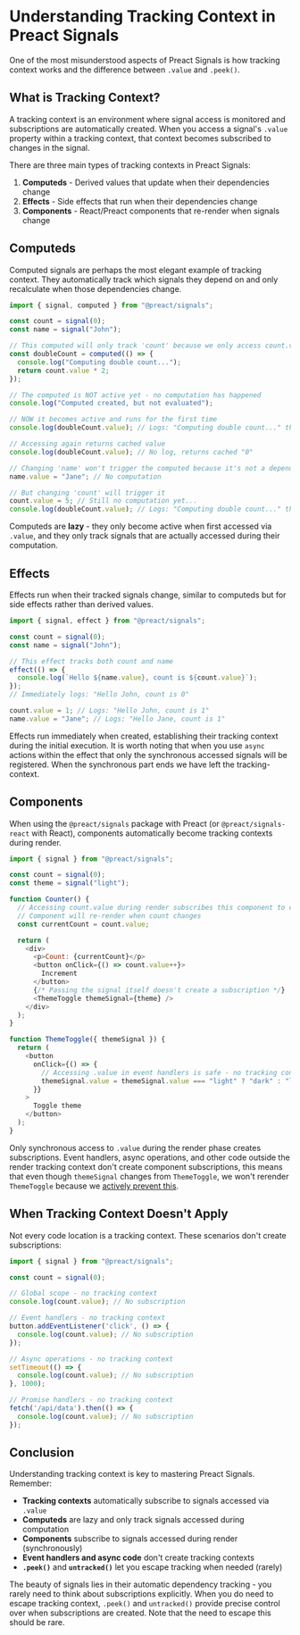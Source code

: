 
<Dates updatedAt={documentProps.updatedAt} createdAt={documentProps.createdAt} />

<CodeTheme />
<SEO
  title={documentProps.title}
  description={documentProps.description}
  keywords={documentProps.tags}
  image={documentProps.image}
  url={documentProps.path}
/>

# Understanding Tracking Context in Preact Signals

One of the most misunderstood aspects of Preact Signals is how tracking context works and the difference between `.value` and `.peek()`.

## What is Tracking Context?

A tracking context is an environment where signal access is monitored and subscriptions are automatically created.
When you access a signal's `.value` property within a tracking context, that context becomes subscribed to changes in the signal.

There are three main types of tracking contexts in Preact Signals:

1. **Computeds** - Derived values that update when their dependencies change
2. **Effects** - Side effects that run when their dependencies change
3. **Components** - React/Preact components that re-render when signals change

## Computeds

Computed signals are perhaps the most elegant example of tracking context.
They automatically track which signals they depend on and only recalculate when those dependencies change.

```javascript
import { signal, computed } from "@preact/signals";

const count = signal(0);
const name = signal("John");

// This computed will only track 'count' because we only access count.value
const doubleCount = computed(() => {
  console.log("Computing double count...");
  return count.value * 2;
});

// The computed is NOT active yet - no computation has happened
console.log("Computed created, but not evaluated");

// NOW it becomes active and runs for the first time
console.log(doubleCount.value); // Logs: "Computing double count..." then "0"

// Accessing again returns cached value
console.log(doubleCount.value); // No log, returns cached "0"

// Changing 'name' won't trigger the computed because it's not a dependency
name.value = "Jane"; // No computation

// But changing 'count' will trigger it
count.value = 5; // Still no computation yet...
console.log(doubleCount.value); // Logs: "Computing double count..." then "10"
```

Computeds are **lazy** - they only become active when first accessed via `.value`, and they only track signals that are actually accessed during their computation.

## Effects

Effects run when their tracked signals change, similar to computeds but for side effects rather than derived values.

```javascript
import { signal, effect } from "@preact/signals";

const count = signal(0);
const name = signal("John");

// This effect tracks both count and name
effect(() => {
  console.log(`Hello ${name.value}, count is ${count.value}`);
});
// Immediately logs: "Hello John, count is 0"

count.value = 1; // Logs: "Hello John, count is 1"
name.value = "Jane"; // Logs: "Hello Jane, count is 1"
```

Effects run immediately when created, establishing their tracking context during the initial execution. It is worth noting
that when you use `async` actions within the effect that only the synchronous accessed signals will be registered. When
the synchronous part ends we have left the tracking-context.

## Components

When using the `@preact/signals` package with Preact (or `@preact/signals-react` with React), components automatically become tracking contexts during render.

```javascript
import { signal } from "@preact/signals";

const count = signal(0);
const theme = signal("light");

function Counter() {
  // Accessing count.value during render subscribes this component to count changes
  // Component will re-render when count changes
  const currentCount = count.value;

  return (
    <div>
      <p>Count: {currentCount}</p>
      <button onClick={() => count.value++}>
        Increment
      </button>
      {/* Passing the signal itself doesn't create a subscription */}
      <ThemeToggle themeSignal={theme} />
    </div>
  );
}

function ThemeToggle({ themeSignal }) {
  return (
    <button
      onClick={() => {
        // Accessing .value in event handlers is safe - no tracking context here
        themeSignal.value = themeSignal.value === "light" ? "dark" : "light";
      }}
    >
      Toggle theme
    </button>
  );
}
```

Only synchronous access to `.value` during the render phase creates subscriptions.
Event handlers, async operations, and other code outside the render tracking context don't create component subscriptions,
this means that even though `themeSignal` changes from `ThemeToggle`, we won't rerender `ThemeToggle` because
we [actively prevent this](https://github.com/preactjs/signals/blob/main/packages/preact/src/index.ts#L369).

## When Tracking Context Doesn't Apply

Not every code location is a tracking context. These scenarios don't create subscriptions:

```javascript
import { signal } from "@preact/signals";

const count = signal(0);

// Global scope - no tracking context
console.log(count.value); // No subscription

// Event handlers - no tracking context
button.addEventListener('click', () => {
  console.log(count.value); // No subscription
});

// Async operations - no tracking context
setTimeout(() => {
  console.log(count.value); // No subscription
}, 1000);

// Promise handlers - no tracking context
fetch('/api/data').then(() => {
  console.log(count.value); // No subscription
});
```

## Conclusion

Understanding tracking context is key to mastering Preact Signals. Remember:

- **Tracking contexts** automatically subscribe to signals accessed via `.value`
- **Computeds** are lazy and only track signals accessed during computation
- **Components** subscribe to signals accessed during render (synchronously)
- **Event handlers and async code** don't create tracking contexts
- **`.peek()`** and **`untracked()`** let you escape tracking when needed (rarely)

The beauty of signals lies in their automatic dependency tracking - you rarely need to think about subscriptions explicitly.
When you do need to escape tracking context, `.peek()` and `untracked()` provide precise control over when subscriptions are created.
Note that the need to escape this should be rare.

